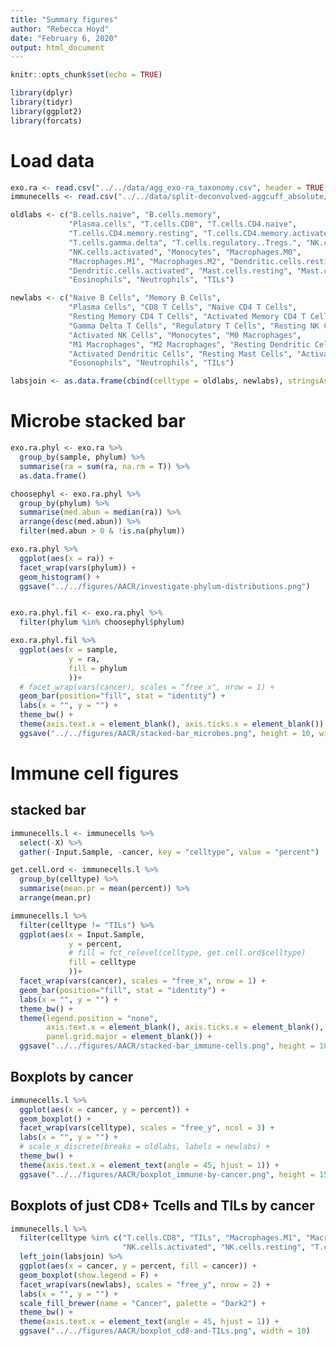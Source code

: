 ```yaml
---
title: "Summary figures"
author: "Rebecca Hoyd"
date: "February 6, 2020"
output: html_document
---
```


```r
knitr::opts_chunk$set(echo = TRUE)

library(dplyr)
library(tidyr)
library(ggplot2)
library(forcats)
```

# Load data

```r
exo.ra <- read.csv("../../data/agg_exo-ra_taxonomy.csv", header = TRUE, stringsAsFactors = F)
immunecells <- read.csv("../../data/split-deconvolved-aggcuff_absolute/2019-12-09_cibersort_absolute_aggregated+TILS.csv")
```

```r
oldlabs <- c("B.cells.naive", "B.cells.memory", 
             "Plasma.cells", "T.cells.CD8", "T.cells.CD4.naive", 
             "T.cells.CD4.memory.resting", "T.cells.CD4.memory.activated", "T.cells.follicular.helper",
             "T.cells.gamma.delta", "T.cells.regulatory..Tregs.", "NK.cells.resting", 
             "NK.cells.activated", "Monocytes", "Macrophages.M0", 
             "Macrophages.M1", "Macrophages.M2", "Dendritic.cells.resting", 
             "Dendritic.cells.activated", "Mast.cells.resting", "Mast.cells.activated", 
             "Eosinophils", "Neutrophils", "TILs")

newlabs <- c("Naive B Cells", "Memory B Cells", 
             "Plasma Cells", "CD8 T Cells", "Naive CD4 T Cells", 
             "Resting Memory CD4 T Cells", "Activated Memory CD4 T Cells", "Follicular Helper T Cells",
             "Gamma Delta T Cells", "Regulatory T Cells", "Resting NK Cells", 
             "Activated NK Cells", "Monocytes", "M0 Macrophages",
             "M1 Macrophages", "M2 Macrophages", "Resting Dendritic Cells", 
             "Activated Dendritic Cells", "Resting Mast Cells", "Activated Mast Cells", 
             "Eosonophils", "Neutrophils", "TILs")

labsjoin <- as.data.frame(cbind(celltype = oldlabs, newlabs), stringsAsFactors = F)
```

# Microbe stacked bar

```r

exo.ra.phyl <- exo.ra %>%
  group_by(sample, phylum) %>%
  summarise(ra = sum(ra, na.rm = T)) %>%
  as.data.frame()

choosephyl <- exo.ra.phyl %>%
  group_by(phylum) %>%
  summarise(med.abun = median(ra)) %>%
  arrange(desc(med.abun)) %>%
  filter(med.abun > 0 & !is.na(phylum))

exo.ra.phyl %>%
  ggplot(aes(x = ra)) +
  facet_wrap(vars(phylum)) +
  geom_histogram() +
  ggsave("../../figures/AACR/investigate-phylum-distributions.png")


exo.ra.phyl.fil <- exo.ra.phyl %>%
  filter(phylum %in% choosephyl$phylum)
```

```r

exo.ra.phyl.fil %>%
  ggplot(aes(x = sample,
             y = ra, 
             fill = phylum
             ))+
  # facet_wrap(vars(cancer), scales = "free_x", nrow = 1) +
  geom_bar(position="fill", stat = "identity") +
  labs(x = "", y = "") +
  theme_bw() +
  theme(axis.text.x = element_blank(), axis.ticks.x = element_blank()) +
  ggsave("../../figures/AACR/stacked-bar_microbes.png", height = 10, width = 10)

```

# Immune cell figures

## stacked bar

```r
immunecells.l <- immunecells %>%
  select(-X) %>%
  gather(-Input.Sample, -cancer, key = "celltype", value = "percent")

get.cell.ord <- immunecells.l %>%
  group_by(celltype) %>%
  summarise(mean.pr = mean(percent)) %>%
  arrange(mean.pr)

immunecells.l %>%
  filter(celltype != "TILs") %>%
  ggplot(aes(x = Input.Sample,
             y = percent,
             # fill = fct_relevel(celltype, get.cell.ord$celltype)
             fill = celltype
             ))+
  facet_wrap(vars(cancer), scales = "free_x", nrow = 1) +
  geom_bar(position="fill", stat = "identity") +
  labs(x = "", y = "") +
  theme_bw() +
  theme(legend.position = "none",
        axis.text.x = element_blank(), axis.ticks.x = element_blank(), 
        panel.grid.major = element_blank()) +
  ggsave("../../figures/AACR/stacked-bar_immune-cells.png", height = 10, width = 10)
```

## Boxplots by cancer

```r
immunecells.l %>%
  ggplot(aes(x = cancer, y = percent)) +
  geom_boxplot() +
  facet_wrap(vars(celltype), scales = "free_y", ncol = 3) +
  labs(x = "", y = "") +
  # scale_x_discrete(breaks = oldlabs, labels = newlabs) +
  theme_bw() +
  theme(axis.text.x = element_text(angle = 45, hjust = 1)) +
  ggsave("../../figures/AACR/boxplot_immune-by-cancer.png", height = 15)
```

## Boxplots of just CD8+ Tcells and TILs by cancer
```r
immunecells.l %>%
  filter(celltype %in% c("T.cells.CD8", "TILs", "Macrophages.M1", "Macrophages.M2",
                         "NK.cells.activated", "NK.cells.resting", "T.cells.CD4.memory.resting")) %>%
  left_join(labsjoin) %>%
  ggplot(aes(x = cancer, y = percent, fill = cancer)) +
  geom_boxplot(show.legend = F) +
  facet_wrap(vars(newlabs), scales = "free_y", nrow = 2) +
  labs(x = "", y = "") +
  scale_fill_brewer(name = "Cancer", palette = "Dark2") +
  theme_bw() +
  theme(axis.text.x = element_text(angle = 45, hjust = 1)) +
  ggsave("../../figures/AACR/boxplot_cd8-and-TILs.png", width = 10)
```
